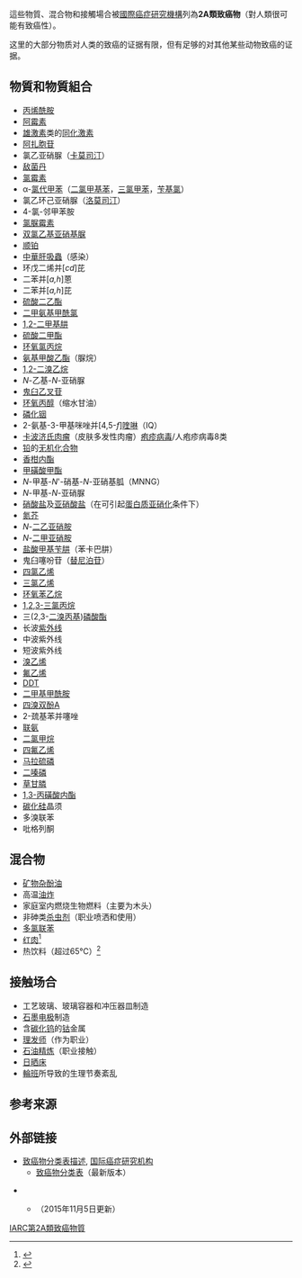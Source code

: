 {{update|time=2017-12-14T23:42:32+00:00}}
這些物質、混合物和接觸場合被[[国际癌症研究机构|國際癌症研究機構]]列為'''2A類致癌物'''（對人類很可能有致癌性）。

这里的大部分物质对人类的致癌的证据有限，但有足够的对其他某些动物致癌的证据。

== 物質和物質組合 ==
{{div col|cols=2}}
*[[丙烯酰胺|丙烯酰胺]]
*[[阿霉素|阿霉素]]
*[[雄激素|雄激素]]类的[[同化激素|同化激素]]
*[[阿扎胞苷|阿扎胞苷]]
*氯乙亚硝脲（[[卡莫司汀|卡莫司汀]]）
*[[敌菌丹|敌菌丹]]
*[[氯霉素|氯霉素]]
*α-[[氯代甲苯|氯代甲苯]]（[[二氯甲基苯|二氯甲基苯]]，[[三氯甲苯|三氯甲苯]]，[[苄基氯|苄基氯]]）
*氯乙环己亚硝脲（[[洛莫司汀|洛莫司汀]]）
*4-氯-邻甲苯胺
*[[氯脲霉素|氯脲霉素]]
*[[双氯乙基亚硝基脲|双氯乙基亚硝基脲]]
*[[顺铂|顺铂]]
*[[中華肝吸蟲|中華肝吸蟲]]（感染）
*环戊二烯并[''cd'']芘
*二苯并[''a,h'']蒽
*二苯并[''a,h'']芘
*[[硫酸二乙酯|硫酸二乙酯]]
*[[二甲氨基甲酰氯|二甲氨基甲酰氯]]
*[[1,2-二甲基肼|1,2-二甲基肼]]
*[[硫酸二甲酯|硫酸二甲酯]]
*[[环氧氯丙烷|环氧氯丙烷]]
*[[氨基甲酸乙酯|氨基甲酸乙酯]]（脲烷）
*[[1,2-二溴乙烷|1,2-二溴乙烷]]
*''N''-乙基-''N''-亚硝脲
*[[鬼臼乙叉苷|鬼臼乙叉苷]]
*[[环氧丙醇|环氧丙醇]]（缩水甘油）
*[[磷化铟|磷化铟]]
*2-氨基-3-甲基咪唑并[4,5-''f''][[喹啉|喹啉]]（IQ）
*[[卡波济氏肉瘤|卡波济氏肉瘤]]（皮肤多发性肉瘤）[[疱疹病毒|疱疹病毒]]/人疱疹病毒8类
*[[铅|铅]]的[[无机化合物|无机化合物]]
*[[香柑内酯|香柑内酯]]
*[[甲磺酸甲酯|甲磺酸甲酯]]
*''N''-甲基-''N'''-硝基-''N''-亚硝基胍（MNNG）
*''N''-甲基-''N''-亚硝脲
*[[硝酸盐|硝酸盐]]及[[亚硝酸盐|亚硝酸盐]]（在可引起[[蛋白质|蛋白质]][[亚硝化|亚硝化]]条件下）
*[[氮芥|氮芥]]
*''N''-[[二乙亚硝胺|二乙亚硝胺]]
*''N''-[[二甲亚硝胺|二甲亚硝胺]]
*[[盐酸甲基苄肼|盐酸甲基苄肼]]（苯卡巴肼）
*鬼臼噻吩苷（[[替尼泊苷|替尼泊苷]]）
*[[四氯乙烯|四氯乙烯]]
*[[三氯乙烯|三氯乙烯]]
*[[环氧苯乙烷|环氧苯乙烷]]
*[[1,2,3-三氯丙烷|1,2,3-三氯丙烷]]
*三(2,3-[[二溴丙基|二溴丙基]])[[磷酸酯|磷酸酯]]
*长波[[紫外线|紫外线]]
*中波紫外线
*短波紫外线
*[[溴乙烯|溴乙烯]]
*[[氟乙烯|氟乙烯]]
*[[DDT|DDT]]
*[[二甲基甲酰胺|二甲基甲酰胺]]
*[[四溴双酚A|四溴双酚A]]
* 2-巯基苯并噻唑
*[[联氨|联氨]]
*[[二氯甲烷|二氯甲烷]]
*[[四氟乙烯|四氟乙烯]]
*[[马拉硫磷|马拉硫磷]]
*[[二嗪磷|二嗪磷]]
*[[草甘膦|草甘膦]]
*[[1,3-丙磺酸内酯|1,3-丙磺酸内酯]]
*[[碳化硅|碳化硅]]晶须
*多溴联苯
*吡格列酮{{div col end}}

==混合物==
*[[矿物杂酚油|矿物杂酚油]]
*高温[[油炸|油炸]]
*家庭室内燃烧生物燃料（主要为木头）
*非砷类[[杀虫剂|杀虫剂]]（职业喷洒和使用）
*[[多氯聯苯|多氯联苯]]
*[[紅肉|红肉]]<ref>{{cite web|title=IARC Monographs evaluate consumption of red meat and processed meat|url=http://www.iarc.fr/en/media-centre/pr/2015/pdfs/pr240_E.pdf|accessdate=26 October 2015|archive-date=2015-10-26|archive-url=https://web.archive.org/web/20151026144543/http://www.iarc.fr/en/media-centre/pr/2015/pdfs/pr240_E.pdf|dead-url=no}}</ref>
*热饮料（超过65℃）<ref>{{cite journal |last1=Loomis |first1=Dana |last2=Guyton |first2=Kathryn Z |last3=Lauby-Sectretan |first3=Béatrice |last4=El Ghissassi |first4=Fatiha |last5=Bouvard |first5=Véronique |last6=Benbrahim-Tallaa |first6=Lamia |last7=Guha |first7=Neela |last8=Mattock |first8=Heidi |last9=Straif |first9=Kurt |display-authors= |date= |title=Carcinogenicity of drinking coffee, mate, and very hot beverages |url=http://www.thelancet.com/journals/lanonc/article/PIIS1470-2045(16)30239-X/fulltext |dead-url=no |format= |department= |journal=The Lancet Oncology |type=Online First |series= |edition= |publisher=[[Elsevier|Elsevier]] Ltd. |publication-date=June 15, 2016 |volume= |issue= |page= |pages= |at= |nopp= |arxiv= |asin= |bibcode= |doi=10.1016/S1470-2045(16)30239-X |registration=yes |access-date=2016-06-21 |archive-date=2017-01-29 |archive-url=https://web.archive.org/web/20170129035351/http://www.thelancet.com/journals/lanonc/article/PIIS1470-2045(16)30239-X/fulltext }}</ref>

==接触场合==
*工艺玻璃、玻璃容器和冲压器皿制造
*[[石墨电极|石墨电极]]制造
*含[[碳化钨|碳化钨]]的[[钴|钴]]金属
*[[理发师|理发师]]（作为职业）
*[[石油精炼|石油精炼]]（职业接触）
*[[日晒床|日晒床]]
*[[輪班|輪班]]所导致的生理节奏紊乱

==参考来源==
{{reflist}}

==外部链接==
* [http://monographs.iarc.fr/ENG/Classification/ 致癌物分类表描述], [[国际癌症研究机构|国际癌症研究机构]]
** [https://web.archive.org/web/20170610015529/http://monographs.iarc.fr/ENG/Classification/latest_classif.php 致癌物分类表]（最新版本）
<!-- ** [http://monographs.iarc.fr/ENG/Classification/ClassificationsGroupOrder.pdf 致癌物分类表]（2015年4月7日更新）（旧版所以隐藏，新版见上）-->
** {{Wayback|url=http://monographs.iarc.fr/ENG/Classification/ |date=20170610015529 }}（2015年11月5日更新）

{{致癌物质}}
[[分類:IARC第2A類致癌物質|]]